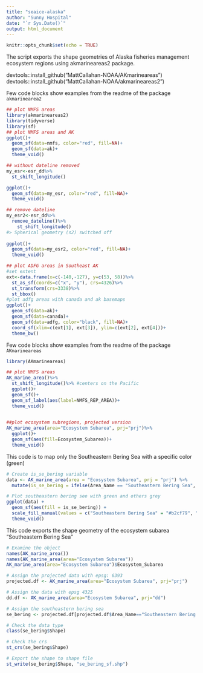 ```yaml
---
title: "seaice-alaska"
author: "Sunny Hospital"
date: "`r Sys.Date()`"
output: html_document
---
```


```r
knitr::opts_chunk$set(echo = TRUE)
```

The script exports the shape geometries of Alaska fisheries management ecosystem regions using akmarineareas2 package.

devtools::install_github("MattCallahan-NOAA/AKmarineareas")
devtools::install_github("MattCallahan-NOAA/akmarineareas2")

Few code blocks show examples from the readme of the package `akmarinearea2`

```r

## plot NMFS areas
library(akmarineareas2)
library(tidyverse)
library(sf)
## plot NMFS areas and AK
ggplot()+
  geom_sf(data=nmfs, color="red", fill=NA)+
  geom_sf(data=ak)+
  theme_void()

## without dateline removed
my_esr<-esr_dd%>%
  st_shift_longitude()

ggplot()+
  geom_sf(data=my_esr, color="red", fill=NA)+
  theme_void()

## remove dateline
my_esr2<-esr_dd%>%
  remove_dateline()%>%
    st_shift_longitude()
#> Spherical geometry (s2) switched off
  
ggplot()+
  geom_sf(data=my_esr2, color="red", fill=NA)+
  theme_void()

## plot ADFG areas in Southeast AK
#set extent
ext<-data.frame(x=c(-140,-127), y=c(53, 58))%>%
  st_as_sf(coords=c("x", "y"), crs=4326)%>%
  st_transform(crs=3338)%>%
  st_bbox()
#plot adfg areas with canada and ak basemaps
ggplot()+
  geom_sf(data=ak)+
  geom_sf(data=canada)+
  geom_sf(data=adfg, color="black", fill=NA)+
  coord_sf(xlim=c(ext[1], ext[3]), ylim=c(ext[2], ext[4]))+
  theme_bw()
```

Few code blocks show examples from the readme of the package `AKmarineareas`

```r

library(AKmarineareas)

## plot NMFS areas
AK_marine_area()%>%
  st_shift_longitude()%>% #centers on the Pacific
  ggplot()+
  geom_sf()+
  geom_sf_label(aes(label=NMFS_REP_AREA))+
  theme_void()

 
##plot ecosystem subregions, projected version
AK_marine_area(area="Ecosystem Subarea", prj="prj")%>%
  ggplot()+
  geom_sf(aes(fill=Ecosystem_Subarea))+
  theme_void()


```

This code is to map only the Southeastern Bering Sea with a specific color (green)

```r
# Create is_se_bering variable 
data <- AK_marine_area(area = "Ecosystem Subarea", prj = "prj") %>%
  mutate(is_se_bering = ifelse(Area_Name == "Southeastern Bering Sea", "Southeastern Bering Sea", "Other"))

# Plot southeastern bering see with green and others grey
ggplot(data) +
  geom_sf(aes(fill = is_se_bering)) +
  scale_fill_manual(values = c("Southeastern Bering Sea" = "#b2cf79", "Other" = "#7f7f7f")) +  
  theme_void()
```

This code exports the shape geometry of the ecosystem subarea "Southeastern Bering Sea"
```r

# Examine the object
names(AK_marine_area())
names(AK_marine_area(area="Ecosystem Subarea"))
AK_marine_area(area="Ecosystem Subarea")$Ecosystem_Subarea

# Assign the projected data with epsg: 6393
projected.df <- AK_marine_area(area="Ecosystem Subarea", prj="prj")  

# Assign the data with epsg 4325
dd.df <- AK_marine_area(area="Ecosystem Subarea", prj="dd")  

# Assign the southeastern bering sea 
se_bering <- projected.df[projected.df$Area_Name=="Southeastern Bering Sea",]

# Check the data type
class(se_bering$Shape)

# Check the crs
st_crs(se_bering$Shape) 

# Export the shape to shape file
st_write(se_bering$Shape, "se_bering_sf.shp")

 
```

